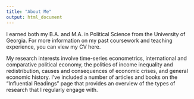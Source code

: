 ```yaml
---
title: "About Me"
output: html_document
---
```


I earned both my B.A. and M.A. in Political Science from the University of Georgia. For more information on my past coursework and teaching experience, you can view my CV here.

My research interests involve time-series econometrics, international and comparative political economy, the politics of income inequality and redistribution, causes and consequences of economic crises, and general economic history. I've included a number of articles and books on the "Influential Readings" page that provides an overview of the types of research that I regularly engage with.
